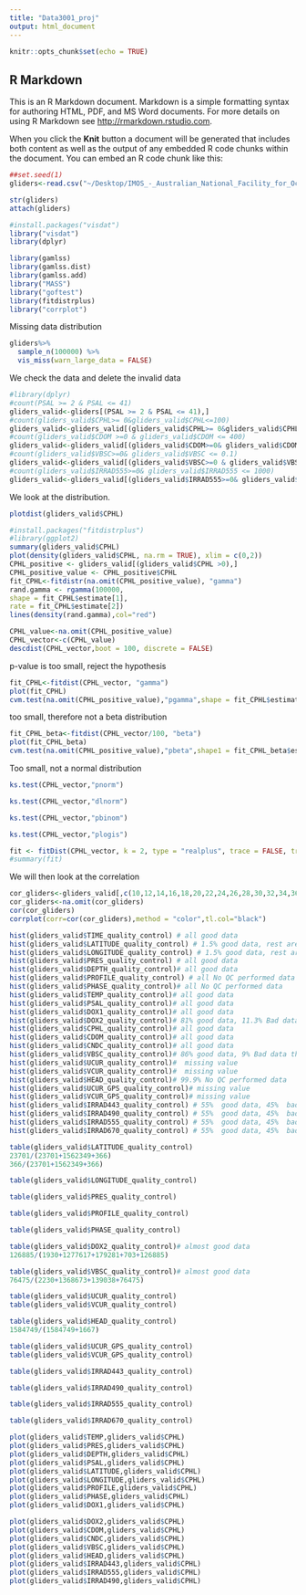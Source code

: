 ```yaml
---
title: "Data3001_proj"
output: html_document
---
```


```r
knitr::opts_chunk$set(echo = TRUE)
```

## R Markdown

This is an R Markdown document. Markdown is a simple formatting syntax for authoring HTML, PDF, and MS Word documents. For more details on using R Markdown see <http://rmarkdown.rstudio.com>.

When you click the **Knit** button a document will be generated that includes both content as well as the output of any embedded R code chunks within the document. You can embed an R code chunk like this:

```r
##set.seed(1)
gliders<-read.csv("~/Desktop/IMOS_-_Australian_National_Facility_for_Ocean_Gliders_(ANFOG)_-_delayed_mode_glider_deployments.csv", skip = 41, header = TRUE)
```



```r
str(gliders)
attach(gliders)
```


```r
#install.packages("visdat")
library("visdat")
library(dplyr)

library(gamlss)
library(gamlss.dist)
library(gamlss.add)
library("MASS")
library("goftest")
library(fitdistrplus)
library("corrplot")
```
Missing data distribution
```r
gliders%>%
  sample_n(100000) %>%
  vis_miss(warn_large_data = FALSE)
```

We check the data and delete the invalid data
```r
#library(dplyr)
#count(PSAL >= 2 & PSAL <= 41)
gliders_valid<-gliders[(PSAL >= 2 & PSAL <= 41),]
#count(gliders_valid$CPHL>= 0&gliders_valid$CPHL<=100)
gliders_valid<-gliders_valid[(gliders_valid$CPHL>= 0&gliders_valid$CPHL<=100),]
#count(gliders_valid$CDOM >=0 & gliders_valid$CDOM <= 400)
gliders_valid<-gliders_valid[(gliders_valid$CDOM>=0& gliders_valid$CDOM <= 400),]
#count(gliders_valid$VBSC>=0& gliders_valid$VBSC <= 0.1)
gliders_valid<-gliders_valid[(gliders_valid$VBSC>=0 & gliders_valid$VBSC <= 0.1),]
#count(gliders_valid$IRRAD555>=0& gliders_valid$IRRAD555 <= 1000)
gliders_valid<-gliders_valid[(gliders_valid$IRRAD555>=0& gliders_valid$IRRAD555 <= 1000),]

```


We look at the distribution.

```r
plotdist(gliders_valid$CPHL)
```
```r
#install.packages("fitdistrplus")
#library(ggplot2)
summary(gliders_valid$CPHL)
plot(density(gliders_valid$CPHL, na.rm = TRUE), xlim = c(0,2))
CPHL_positive <- gliders_valid[(gliders_valid$CPHL >0),]
CPHL_positive_value <- CPHL_positive$CPHL
fit_CPHL<-fitdistr(na.omit(CPHL_positive_value), "gamma") 
rand.gamma <- rgamma(100000,
shape = fit_CPHL$estimate[1],
rate = fit_CPHL$estimate[2])
lines(density(rand.gamma),col="red")

```



```r
CPHL_value<-na.omit(CPHL_positive_value)
CPHL_vector<-c(CPHL_value)
descdist(CPHL_vector,boot = 100, discrete = FALSE)
```
p-value is too small, reject the hypothesis
```r
fit_CPHL<-fitdist(CPHL_vector, "gamma") 
plot(fit_CPHL)
cvm.test(na.omit(CPHL_positive_value),"pgamma",shape = fit_CPHL$estimate[1],rate = fit_CPHL$estimate[2])
```

too small, therefore not a beta distribution
```r
fit_CPHL_beta<-fitdist(CPHL_vector/100, "beta") 
plot(fit_CPHL_beta)
cvm.test(na.omit(CPHL_positive_value),"pbeta",shape1 = fit_CPHL_beta$estimate[1],shape2 = fit_CPHL_beta$estimate[2])
```
Too small, not a normal distribution
```r
ks.test(CPHL_vector,"pnorm")
```
```r
ks.test(CPHL_vector,"dlnorm")
```
```r
ks.test(CPHL_vector,"pbinom")
```
```r
ks.test(CPHL_vector,"plogis")
```



```r
fit <- fitDist(CPHL_vector, k = 2, type = "realplus", trace = FALSE, try.gamlss = TRUE)
#summary(fit)
```

We will then look at the correlation 
```r

cor_gliders<-gliders_valid[,c(10,12,14,16,18,20,22,24,26,28,30,32,34,36,44,50,52,54,56)]
cor_gliders<-na.omit(cor_gliders)
cor(cor_gliders)
corrplot(corr=cor(cor_gliders),method = "color",tl.col="black")
```
```r
hist(gliders_valid$TIME_quality_control) # all good data
hist(gliders_valid$LATITUDE_quality_control) # 1.5% good data, rest are Interpolated value
hist(gliders_valid$LONGITUDE_quality_control) # 1.5% good data, rest are Interpolated value
hist(gliders_valid$PRES_quality_control) # all good data
hist(gliders_valid$DEPTH_quality_control)# all good data
hist(gliders_valid$PROFILE_quality_control) # all No QC performed data
hist(gliders_valid$PHASE_quality_control)# all No QC performed data
hist(gliders_valid$TEMP_quality_control)# all good data
hist(gliders_valid$PSAL_quality_control)# all good data
hist(gliders_valid$DOX1_quality_control)# all good data
hist(gliders_valid$DOX2_quality_control)# 81% good data, 11.3% Bad data that are potentially correctable, 8% Missing value
hist(gliders_valid$CPHL_quality_control)# all good data
hist(gliders_valid$CDOM_quality_control)# all good data
hist(gliders_valid$CNDC_quality_control)# all good data
hist(gliders_valid$VBSC_quality_control)# 86% good data, 9% Bad data that are potentially correctable, 5% bad data
hist(gliders_valid$UCUR_quality_control)#  missing value
hist(gliders_valid$VCUR_quality_control)#  missing value
hist(gliders_valid$HEAD_quality_control)# 99.9% No QC performed data
hist(gliders_valid$UCUR_GPS_quality_control)# missing value
hist(gliders_valid$VCUR_GPS_quality_control)# missing value
hist(gliders_valid$IRRAD443_quality_control) # 55%  good data, 45%  bad data
hist(gliders_valid$IRRAD490_quality_control) # 55%  good data, 45%  bad data
hist(gliders_valid$IRRAD555_quality_control) # 55%  good data, 45%  bad data
hist(gliders_valid$IRRAD670_quality_control) # 55%  good data, 45%  bad data
```

```r
table(gliders_valid$LATITUDE_quality_control)
23701/(23701+1562349+366)
366/(23701+1562349+366)
```


```r
table(gliders_valid$LONGITUDE_quality_control)
```


```r
table(gliders_valid$PRES_quality_control)
```


```r
table(gliders_valid$PROFILE_quality_control)
```


```r
table(gliders_valid$PHASE_quality_control)
```


```r
table(gliders_valid$DOX2_quality_control)# almost good data
126885/(1930+1277617+179281+703+126885)
```


```r
table(gliders_valid$VBSC_quality_control)# almost good data
76475/(2230+1368673+139038+76475)
```


```r
table(gliders_valid$UCUR_quality_control)
table(gliders_valid$VCUR_quality_control)
```

```r
table(gliders_valid$HEAD_quality_control)
1584749/(1584749+1667)
```


```r
table(gliders_valid$UCUR_GPS_quality_control)
table(gliders_valid$VCUR_GPS_quality_control)
```

```r
table(gliders_valid$IRRAD443_quality_control)
```

```r
table(gliders_valid$IRRAD490_quality_control)
```


```r
table(gliders_valid$IRRAD555_quality_control)
```
```r
table(gliders_valid$IRRAD670_quality_control)
```



```r
plot(gliders_valid$TEMP,gliders_valid$CPHL)
plot(gliders_valid$PRES,gliders_valid$CPHL)
plot(gliders_valid$DEPTH,gliders_valid$CPHL)
plot(gliders_valid$PSAL,gliders_valid$CPHL)
plot(gliders_valid$LATITUDE,gliders_valid$CPHL)
plot(gliders_valid$LONGITUDE,gliders_valid$CPHL)
plot(gliders_valid$PROFILE,gliders_valid$CPHL)
plot(gliders_valid$PHASE,gliders_valid$CPHL)
plot(gliders_valid$DOX1,gliders_valid$CPHL)
```

```r
plot(gliders_valid$DOX2,gliders_valid$CPHL)
plot(gliders_valid$CDOM,gliders_valid$CPHL)
plot(gliders_valid$CNDC,gliders_valid$CPHL)
plot(gliders_valid$VBSC,gliders_valid$CPHL)
plot(gliders_valid$HEAD,gliders_valid$CPHL)
plot(gliders_valid$IRRAD443,gliders_valid$CPHL)
plot(gliders_valid$IRRAD555,gliders_valid$CPHL)
plot(gliders_valid$IRRAD490,gliders_valid$CPHL)

```

